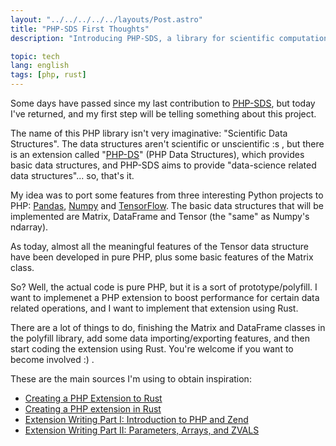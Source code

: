 ```yaml
---
layout: "../../../../../layouts/Post.astro"
title: "PHP-SDS First Thoughts"
description: "Introducing PHP-SDS, a library for scientific computations on PHP."

topic: tech
lang: english
tags: [php, rust]
---
```


Some days have passed since my last contribution to [PHP-SDS](https://github.com/castarco/php-sds-polyfill), but today
I've returned, and my first step will be telling something about this project.

The name of this PHP library isn't very imaginative: "Scientific Data Structures". The data structures aren't scientific
or unscientific :s , but there is an extension called "[PHP-DS](https://github.com/php-ds)" (PHP Data Structures), which
provides basic data structures, and PHP-SDS aims to provide "data-science related data structures"... so, that's it.

My idea was to port some features from three interesting Python projects to PHP: [Pandas](http://pandas.pydata.org/),
[Numpy](http://www.numpy.org/) and [TensorFlow](https://www.tensorflow.org/). The basic data structures that will be
implemented are Matrix, DataFrame and Tensor (the "same" as Numpy's ndarray).

As today, almost all the meaningful features of the Tensor data structure have been developed in pure PHP, plus some
basic features of the Matrix class.

So? Well, the actual code is pure PHP, but it is a sort of prototype/polyfill. I want to implemenet a PHP extension to
boost performance for certain data related operations, and I want to implement that extension using Rust.

There are a lot of things to do, finishing the Matrix and DataFrame classes in the polyfill library, add some data
importing/exporting features, and then start coding the extension using Rust. You're welcome if you want to become
involved :) .

These are the main sources I'm using to obtain inspiration:

- [Creating a PHP Extension to Rust](http://hermanradtke.com/2015/08/03/creating-a-php-extension-to-rust.html)
- [Creating a PHP extension in Rust](https://jaredonline.svbtle.com/creating-a-php-extension-in-rust)
- [Extension Writing Part I: Introduction to PHP and Zend](http://devzone.zend.com/303/extension-writing-part-i-introduction-to-php-and-zend)
- [Extension Writing Part II: Parameters, Arrays, and ZVALS](http://devzone.zend.com/317/extension-writing-part-ii-parameters-arrays-and-zvals)
